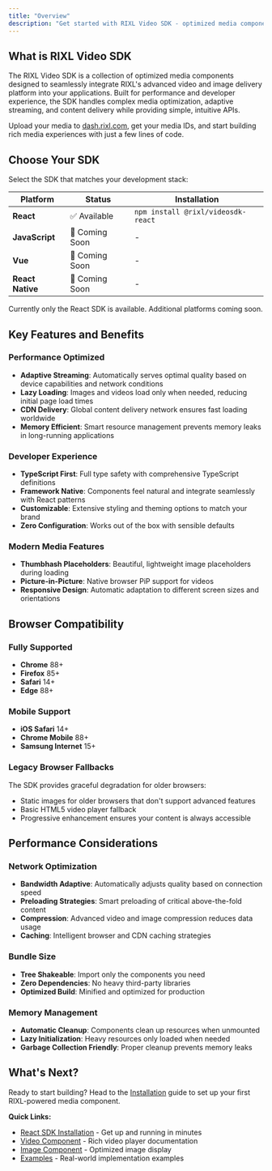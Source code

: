 ```yaml
---
title: "Overview"
description: "Get started with RIXL Video SDK - optimized media components for modern web applications"
---
```


## What is RIXL Video SDK

The RIXL Video SDK is a collection of optimized media components designed to seamlessly integrate RIXL's advanced video and image delivery platform into your applications. Built for performance and developer experience, the SDK handles complex media optimization, adaptive streaming, and content delivery while providing simple, intuitive APIs.

Upload your media to [dash.rixl.com](https://dash.rixl.com), get your media IDs, and start building rich media experiences with just a few lines of code.

## Choose Your SDK

Select the SDK that matches your development stack:

| Platform | Status | Installation |
|----------|--------|--------------|
| **React** | ✅ Available | `npm install @rixl/videosdk-react` |
| **JavaScript** | 🚧 Coming Soon | - |
| **Vue** | 🚧 Coming Soon | - |
| **React Native** | 🚧 Coming Soon | - |

<Callout type="info">
    Currently only the React SDK is available. Additional platforms coming soon.
</Callout>

## Key Features and Benefits

### **Performance Optimized**
- **Adaptive Streaming**: Automatically serves optimal quality based on device capabilities and network conditions
- **Lazy Loading**: Images and videos load only when needed, reducing initial page load times
- **CDN Delivery**: Global content delivery network ensures fast loading worldwide
- **Memory Efficient**: Smart resource management prevents memory leaks in long-running applications

### **Developer Experience**
- **TypeScript First**: Full type safety with comprehensive TypeScript definitions
- **Framework Native**: Components feel natural and integrate seamlessly with React patterns
- **Customizable**: Extensive styling and theming options to match your brand
- **Zero Configuration**: Works out of the box with sensible defaults

### **Modern Media Features**
- **Thumbhash Placeholders**: Beautiful, lightweight image placeholders during loading
- **Picture-in-Picture**: Native browser PiP support for videos
- **Responsive Design**: Automatic adaptation to different screen sizes and orientations

## Browser Compatibility

### Fully Supported
- **Chrome** 88+
- **Firefox** 85+
- **Safari** 14+
- **Edge** 88+

### Mobile Support
- **iOS Safari** 14+
- **Chrome Mobile** 88+
- **Samsung Internet** 15+

### Legacy Browser Fallbacks
The SDK provides graceful degradation for older browsers:
- Static images for older browsers that don't support advanced features
- Basic HTML5 video player fallback
- Progressive enhancement ensures your content is always accessible

## Performance Considerations

### Network Optimization
- **Bandwidth Adaptive**: Automatically adjusts quality based on connection speed
- **Preloading Strategies**: Smart preloading of critical above-the-fold content
- **Compression**: Advanced video and image compression reduces data usage
- **Caching**: Intelligent browser and CDN caching strategies

### Bundle Size
- **Tree Shakeable**: Import only the components you need
- **Zero Dependencies**: No heavy third-party libraries
- **Optimized Build**: Minified and optimized for production

### Memory Management
- **Automatic Cleanup**: Components clean up resources when unmounted
- **Lazy Initialization**: Heavy resources only loaded when needed
- **Garbage Collection Friendly**: Proper cleanup prevents memory leaks

## What's Next?

Ready to start building? Head to the [Installation](/platform/sdk/installation) guide to set up your first RIXL-powered media component.

**Quick Links:**
- [React SDK Installation](/platform/sdk/installation) - Get up and running in minutes
- [Video Component](/platform/sdk/video-component/) - Rich video player documentation
- [Image Component](/platform/sdk/image-component/) - Optimized image display
- [Examples](/platform/sdk/examples) - Real-world implementation examples